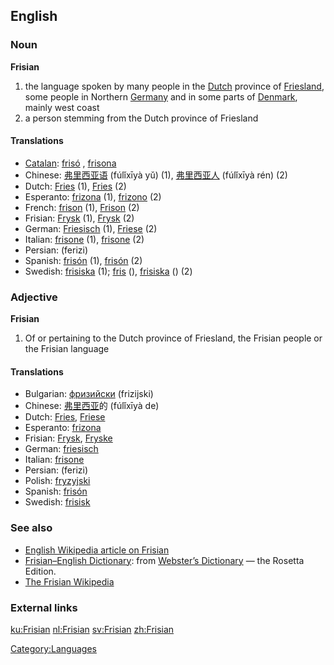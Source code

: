 ==English==
===Noun===
'''Frisian'''

# the language spoken by many people in the [[Dutch]] province of [[Friesland]], some people in Northern [[Germany]] and in some parts of [[Denmark]], mainly west coast 
# a person stemming from the Dutch province of Friesland

====Translations====
*[[Catalan]]: [[frisó]] {{m}}, [[frisona]] {{f}}
*Chinese: [[弗里西亚语]] (fúlǐxīyà yǔ) (1), [[弗里西亚人]] (fúlǐxīyà rén) (2)
*Dutch: [[Fries]] {{n}} (1), [[Fries]] {{m}} (2)
*Esperanto: [[frizona]] (1), [[frizono]] (2)
*French: [[frison]] {{m}} (1), [[Frison]] {{m}} (2)
*Frisian: [[Frysk]] {{n}} (1), [[Frysk]] {{m}} (2)
*German: [[Friesisch]] {{n}} (1), [[Friese]] {{m}} (2)
*Italian: [[frisone]] {{m}} (1), [[frisone]] {{m}} (2)
*Persian: {{FAchar|[[فریزی]]}} (ferizi)
*Spanish: [[frisón]] {{m}} (1), [[frisón]] {{m}} (2)
*Swedish: [[frisiska]] {{c}} (1); [[fris]] {{c}} ({{m}}), [[frisiska]] {{c}} ({{f}}) (2)

===Adjective===
'''Frisian'''

#Of or pertaining to the Dutch province of Friesland, the Frisian people or the Frisian language 

====Translations====
*Bulgarian: [[фризийски]] (frizijski) {{m}}
*Chinese: [[弗里西亚]]的 (fúlǐxīyà de)
*Dutch: [[Fries]], [[Friese]]
*Esperanto: [[frizona]]
*Frisian: [[Frysk]], [[Fryske]]
*German: [[friesisch]]
*Italian: [[frisone]]
*Persian: {{FAchar|[[فریزی]]}} (ferizi)
*Polish: [[fryzyjski]]
*Spanish: [[frisón]]
*Swedish: [[frisisk]]

===See also===
{{interwiktionary|code=nl}}
* [[w:Frisian|English Wikipedia article on Frisian]]
* [http://www.websters-online-dictionary.org/definition/Frisian-english/ Frisian–English Dictionary]: from [http://www.websters-online-dictionary.org/ Webster’s Dictionary] — the Rosetta Edition.
* [http://fy.wikipedia.org/wiki/Haadside The Frisian Wikipedia]

===External links===
{{ethnologue|lang=Northern Frisian|code=frr}}
{{ethnologue|lang=Western Frisian|code=fri}}

[[Category:Languages]]

[[ku:Frisian]]
[[nl:Frisian]]
[[sv:Frisian]]
[[zh:Frisian]]
